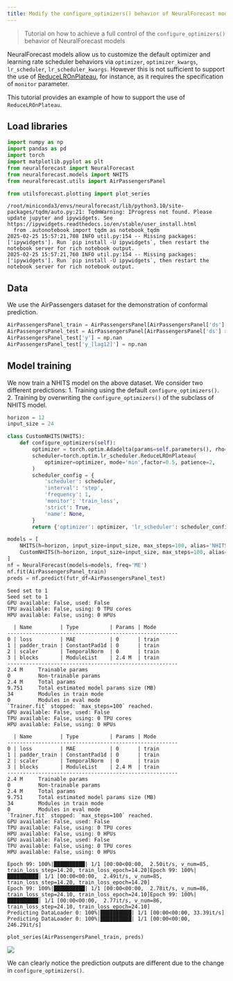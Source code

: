 ```yaml
---
title: Modify the configure_optimizers() behavior of NeuralForecast models
---
```


> Tutorial on how to achieve a full control of the
> `configure_optimizers()` behavior of NeuralForecast models

NeuralForecast models allow us to customize the default optimizer and
learning rate scheduler behaviors via `optimizer`, `optimizer_kwargs`,
`lr_scheduler`, `lr_scheduler_kwargs`. However this is not sufficient to
support the use of
[ReduceLROnPlateau](https://pytorch.org/docs/stable/generated/torch.optim.lr_scheduler.ReduceLROnPlateau.html),
for instance, as it requires the specification of `monitor` parameter.

This tutorial provides an example of how to support the use of
`ReduceLROnPlateau`.

## Load libraries

```python
import numpy as np
import pandas as pd
import torch
import matplotlib.pyplot as plt
from neuralforecast import NeuralForecast
from neuralforecast.models import NHITS
from neuralforecast.utils import AirPassengersPanel

from utilsforecast.plotting import plot_series
```

``` text
/root/miniconda3/envs/neuralforecast/lib/python3.10/site-packages/tqdm/auto.py:21: TqdmWarning: IProgress not found. Please update jupyter and ipywidgets. See https://ipywidgets.readthedocs.io/en/stable/user_install.html
  from .autonotebook import tqdm as notebook_tqdm
2025-02-25 15:57:21,708 INFO util.py:154 -- Missing packages: ['ipywidgets']. Run `pip install -U ipywidgets`, then restart the notebook server for rich notebook output.
2025-02-25 15:57:21,760 INFO util.py:154 -- Missing packages: ['ipywidgets']. Run `pip install -U ipywidgets`, then restart the notebook server for rich notebook output.
```

## Data

We use the AirPassengers dataset for the demonstration of conformal
prediction.

```python
AirPassengersPanel_train = AirPassengersPanel[AirPassengersPanel['ds'] < AirPassengersPanel['ds'].values[-12]].reset_index(drop=True)
AirPassengersPanel_test = AirPassengersPanel[AirPassengersPanel['ds'] >= AirPassengersPanel['ds'].values[-12]].reset_index(drop=True)
AirPassengersPanel_test['y'] = np.nan
AirPassengersPanel_test['y_[lag12]'] = np.nan
```

## Model training

We now train a NHITS model on the above dataset. We consider two
different predictions: 1. Training using the default
`configure_optimizers()`. 2. Training by overwriting the
`configure_optimizers()` of the subclass of NHITS model.

```python
horizon = 12
input_size = 24

class CustomNHITS(NHITS):
    def configure_optimizers(self):
        optimizer = torch.optim.Adadelta(params=self.parameters(), rho=0.75)
        scheduler=torch.optim.lr_scheduler.ReduceLROnPlateau(
            optimizer=optimizer, mode='min',factor=0.5, patience=2,
        )
        scheduler_config = {
            'scheduler': scheduler,
            'interval': 'step',
            'frequency': 1,
            'monitor': 'train_loss',
            'strict': True,
            'name': None,
        }
        return {'optimizer': optimizer, 'lr_scheduler': scheduler_config}

models = [
    NHITS(h=horizon, input_size=input_size, max_steps=100, alias='NHITS-default-scheduler'),
    CustomNHITS(h=horizon, input_size=input_size, max_steps=100, alias='NHITS-ReduceLROnPlateau-scheduler'),
]
nf = NeuralForecast(models=models, freq='ME')
nf.fit(AirPassengersPanel_train)
preds = nf.predict(futr_df=AirPassengersPanel_test)
```

``` text
Seed set to 1
Seed set to 1
GPU available: False, used: False
TPU available: False, using: 0 TPU cores
HPU available: False, using: 0 HPUs

  | Name         | Type          | Params | Mode 
-------------------------------------------------------
0 | loss         | MAE           | 0      | train
1 | padder_train | ConstantPad1d | 0      | train
2 | scaler       | TemporalNorm  | 0      | train
3 | blocks       | ModuleList    | 2.4 M  | train
-------------------------------------------------------
2.4 M     Trainable params
0         Non-trainable params
2.4 M     Total params
9.751     Total estimated model params size (MB)
34        Modules in train mode
0         Modules in eval mode
`Trainer.fit` stopped: `max_steps=100` reached.
GPU available: False, used: False
TPU available: False, using: 0 TPU cores
HPU available: False, using: 0 HPUs

  | Name         | Type          | Params | Mode 
-------------------------------------------------------
0 | loss         | MAE           | 0      | train
1 | padder_train | ConstantPad1d | 0      | train
2 | scaler       | TemporalNorm  | 0      | train
3 | blocks       | ModuleList    | 2.4 M  | train
-------------------------------------------------------
2.4 M     Trainable params
0         Non-trainable params
2.4 M     Total params
9.751     Total estimated model params size (MB)
34        Modules in train mode
0         Modules in eval mode
`Trainer.fit` stopped: `max_steps=100` reached.
GPU available: False, used: False
TPU available: False, using: 0 TPU cores
HPU available: False, using: 0 HPUs
GPU available: False, used: False
TPU available: False, using: 0 TPU cores
HPU available: False, using: 0 HPUs
```

``` text
Epoch 99: 100%|██████████| 1/1 [00:00<00:00,  2.50it/s, v_num=85, train_loss_step=14.20, train_loss_epoch=14.20]Epoch 99: 100%|██████████| 1/1 [00:00<00:00,  2.49it/s, v_num=85, train_loss_step=14.20, train_loss_epoch=14.20]
Epoch 99: 100%|██████████| 1/1 [00:00<00:00,  2.78it/s, v_num=86, train_loss_step=24.10, train_loss_epoch=24.10]Epoch 99: 100%|██████████| 1/1 [00:00<00:00,  2.77it/s, v_num=86, train_loss_step=24.10, train_loss_epoch=24.10]
Predicting DataLoader 0: 100%|██████████| 1/1 [00:00<00:00, 33.39it/s]
Predicting DataLoader 0: 100%|██████████| 1/1 [00:00<00:00, 246.29it/s]
```

```python
plot_series(AirPassengersPanel_train, preds)
```

![](21_configure_optimizers_files/figure-markdown_strict/cell-5-output-1.png)

We can clearly notice the prediction outputs are different due to the
change in `configure_optimizers()`.

